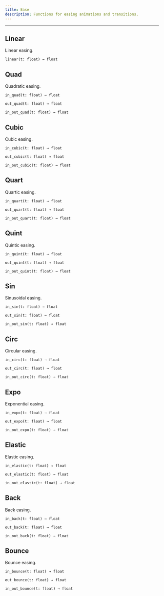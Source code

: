 ```yaml
---
title: Ease
description: Functions for easing animations and transitions.
---
```


---

## Linear
<div className="api-card">

Linear easing.

`linear(t: float) → float`

</div>

## Quad
<div className="api-card">

Quadratic easing.

`in_quad(t: float) → float`

`out_quad(t: float) → float`

`in_out_quad(t: float) → float`

</div>

## Cubic
<div className="api-card">

Cubic easing.

`in_cubic(t: float) → float`

`out_cubic(t: float) → float`

`in_out_cubic(t: float) → float`

</div>

## Quart
<div className="api-card">

Quartic easing.

`in_quart(t: float) → float`

`out_quart(t: float) → float`

`in_out_quart(t: float) → float`

</div>

## Quint
<div className="api-card">

Quintic easing.

`in_quint(t: float) → float`

`out_quint(t: float) → float`

`in_out_quint(t: float) → float`

</div>

## Sin
<div className="api-card">

Sinusoidal easing.

`in_sin(t: float) → float`

`out_sin(t: float) → float`

`in_out_sin(t: float) → float`

</div>

## Circ
<div className="api-card">

Circular easing.

`in_circ(t: float) → float`

`out_circ(t: float) → float`

`in_out_circ(t: float) → float`

</div>

## Expo
<div className="api-card">

Exponential easing.

`in_expo(t: float) → float`

`out_expo(t: float) → float`

`in_out_expo(t: float) → float`

</div>

## Elastic
<div className="api-card">

Elastic easing.

`in_elastic(t: float) → float`

`out_elastic(t: float) → float`

`in_out_elastic(t: float) → float`

</div>

## Back
<div className="api-card">

Back easing.

`in_back(t: float) → float`

`out_back(t: float) → float`

`in_out_back(t: float) → float`

</div>

## Bounce
<div className="api-card">

Bounce easing.

`in_bounce(t: float) → float`

`out_bounce(t: float) → float`

`in_out_bounce(t: float) → float`

</div>
